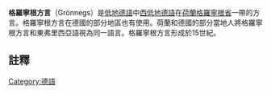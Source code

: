 {{Infobox language
|name=Gronings
|nativename=Grunnegs or Grönnegs
|states=[[荷蘭|荷蘭]]
|region=[[格羅寧根省|格羅寧根省]]
|speakers={{sigfig|592,000|2}}
|date=2003
|ref=e18
|familycolor=Indo-European
|fam2=[[日耳曼語族|日耳曼語族]]
|fam3=[[西日耳曼語支|西日耳曼語支]]
|fam4=[[低地德語|低地德語]]
|fam5=[[西低地德語|西低地德語]]<br>([[Dutch_Low_Saxon|Dutch Low Saxon]])
|nation=the [[Netherlands|Netherlands]] (as part of Low Saxon)
|iso3=gos
|glotto=gron1242
|glottorefname=Gronings
|map=Gronings kaart.png
|mapcaption=
}}

'''格羅寧根方言'''（Grönnegs）是[[低地德語|低地德語]]中[[西低地德語|西低地德語]]在[[荷蘭|荷蘭]][[格羅寧根省|格羅寧根省]]一帶的方言。格羅寧根方言在德國的部分地區也有使用。荷蘭和德國的部分當地人將格羅寧根方言和東弗里西亞語視為同一語言。格羅寧根方言形成於15世紀。

==註釋==
{{reflist}}
{{InterWiki|code=nds-nl}}
{{Languages of the Benelux}}
{{Dutch and Low Saxon dialects}}

[[Category:德語|Category:德語]]